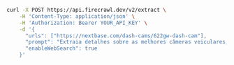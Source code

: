 ```bash cURL
curl -X POST https://api.firecrawl.dev/v2/extract \
    -H 'Content-Type: application/json' \
    -H 'Authorization: Bearer YOUR_API_KEY' \
    -d '{
      "urls": ["https://nextbase.com/dash-cams/622gw-dash-cam"],
      "prompt": "Extraia detalhes sobre as melhores câmeras veiculares, incluindo preços, recursos, prós e contras e avaliações.",
      "enableWebSearch": true
    }'
```
